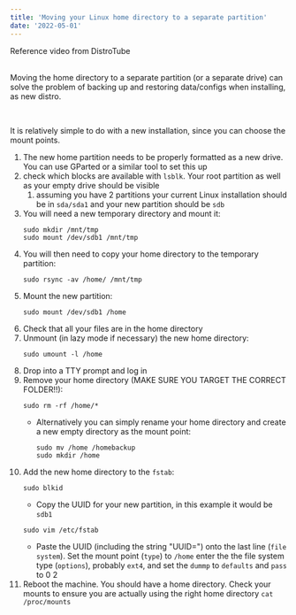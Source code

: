 ```yaml
---
title: 'Moving your Linux home directory to a separate partition'
date: '2022-05-01'
---
```



<StyledLink to="https://www.youtube.com/watch?v=tEnnEhziLn8&t=177s&ab_channel=DistroTube">
  Reference video from DistroTube
</StyledLink>

<br />
<br />

Moving the home directory to a separate partition
(or a separate drive) can solve the problem of backing up
and restoring data/configs when installing, as new distro.

<br />

It is relatively simple to do with a new installation,
since you can choose the mount points.

1. The new home partition needs to be properly formatted as a new drive. You can use GParted or a similar tool to set this up
2. check which blocks are available with `lsblk`. Your root partition as well as your empty drive should be visible
   1. assuming you have 2 partitions your current Linux installation should be in `sda/sda1` and your new partition should be `sdb`
3. You will need a new temporary directory and mount it:
   ```
   sudo mkdir /mnt/tmp
   sudo mount /dev/sdb1 /mnt/tmp
   ```
4. You will then need to copy your home directory to the temporary partition:
   ```
   sudo rsync -av /home/ /mnt/tmp
   ```
5. Mount the new partition:
   ```
   sudo mount /dev/sdb1 /home
   ```
6. Check that all your files are in the home directory
7. Unmount (in lazy mode if necessary) the new home directory:
   ```
   sudo umount -l /home
   ```
8. Drop into a TTY prompt and log in
9. Remove your home directory (MAKE SURE YOU TARGET THE CORRECT FOLDER!!):
   ```
   sudo rm -rf /home/*
   ```
   - Alternatively you can simply rename your home directory and create a new empty directory as the mount point:
     ```
     sudo mv /home /homebackup
     sudo mkdir /home
     ```
10. Add the new home directory to the `fstab`:
    ```
    sudo blkid
    ```
    - Copy the UUID for your new partition, in this example it would be `sdb1`
    ```
    sudo vim /etc/fstab
    ```
    - Paste the UUID (including the string "UUID=") onto the last line (`file system`). Set the mount point (`type`) to `/home` enter the the file system type (`options`), probably `ext4`, and set the `dummp` to `defaults` and `pass` to 0 2
11. Reboot the machine. You should have a home directory. Check your mounts to ensure you are actually using the right home directory `cat /proc/mounts`
